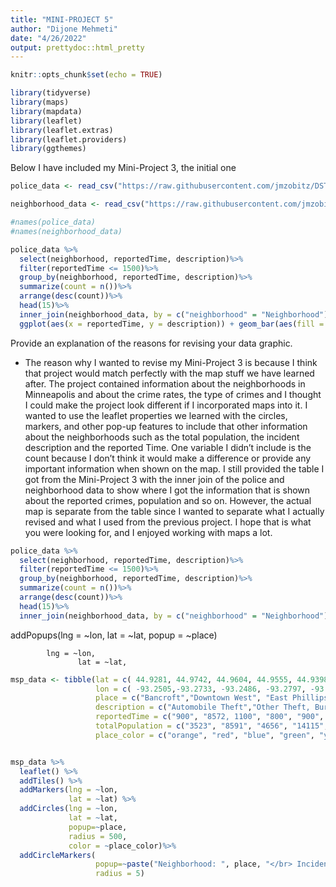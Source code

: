 ```yaml
---
title: "MINI-PROJECT 5"
author: "Dijone Mehmeti"
date: "4/26/2022"
output: prettydoc::html_pretty
---
```


```r
knitr::opts_chunk$set(echo = TRUE)
```

```r

library(tidyverse)
library(maps)
library(mapdata)
library(leaflet) 
library(leaflet.extras) 
library(leaflet.providers)
library(ggthemes)

```

Below I have included my Mini-Project 3, the initial one

```r

police_data <- read_csv("https://raw.githubusercontent.com/jmzobitz/DST234Datasets/master/police_data_2021.csv")

neighborhood_data <- read_csv("https://raw.githubusercontent.com/jmzobitz/DST234Datasets/master/neighborhood_data_2021.csv")

#names(police_data)
#names(neighborhood_data)

police_data %>%
  select(neighborhood, reportedTime, description)%>%
  filter(reportedTime <= 1500)%>%
  group_by(neighborhood, reportedTime, description)%>%
  summarize(count = n())%>%
  arrange(desc(count))%>%
  head(15)%>%
  inner_join(neighborhood_data, by = c("neighborhood" = "Neighborhood"))%>%
  ggplot(aes(x = reportedTime, y = description)) + geom_bar(aes(fill = neighborhood), stat = "identity") + geom_smooth(method = "lm", se = FALSE, aes(group = count, color = count)) + facet_wrap(~ neighborhood) + theme_igray() + labs(x = "Incidents' Reported Time", y = "Description of the Incident", title = "The Incident Description and Reported Time", subtitle = "Neighborhoods in Minneapolis")

```

Provide an explanation of the reasons for revising your data graphic.

- The reason why I wanted to revise my Mini-Project 3 is because I think that project would match perfectly with the map stuff we have learned after. The project contained information about the neighborhoods in Minneapolis and about the crime rates, the type of crimes and I thought I could make the project look different if I incorporated maps into it. I wanted to use the leaflet properties we learned with the circles, markers, and other pop-up features to include that other information about the neighborhoods such as the total population, the incident description and the reported Time. One variable I didn't include is the count because I don't think it would make a difference or provide any important information when shown on the map. I still provided the table I got from the Mini-Project 3 with the inner join of the police and neighborhood data to show where I got the information that is shown about the reported crimes, population and so on. However, the actual map is separate from the table since I wanted to separate what I actually revised and what I used from the previous project. I hope that is what you were looking for, and I enjoyed working with maps a lot. 

```r

police_data %>%
  select(neighborhood, reportedTime, description)%>%
  filter(reportedTime <= 1500)%>%
  group_by(neighborhood, reportedTime, description)%>%
  summarize(count = n())%>%
  arrange(desc(count))%>%
  head(15)%>%
  inner_join(neighborhood_data, by = c("neighborhood" = "Neighborhood"))

```
addPopups(lng = ~lon,
            lat = ~lat,
            popup = ~place)
            
            lng = ~lon,
                   lat = ~lat,

```r

msp_data <- tibble(lat = c( 44.9281, 44.9742, 44.9604, 44.9555, 44.9398),
                   lon = c( -93.2505,-93.2733, -93.2486, -93.2797, -93.2533),
                   place = c("Bancroft","Downtown West", "East Phillips", "Whittier", "Powderhorn Park"),
                   description = c("Automobile Theft","Other Theft, Burglary of Business", "Automobile Theft", "Automobile Theft", "Automobile Theft"),
                   reportedTime = c("900", "8572, 1100", "800", "900", "800"),
                   totalPopulation = c("3523", "8591", "4656", "14115", "9858"),
                   place_color = c("orange", "red", "blue", "green", "yellow"))


msp_data %>%
  leaflet() %>%
  addTiles() %>%
  addMarkers(lng = ~lon,
             lat = ~lat) %>%
  addCircles(lng = ~lon,
             lat = ~lat,
             popup=~place,
             radius = 500,
             color = ~place_color)%>%
  addCircleMarkers(
                   popup=~paste("Neighborhood: ", place, "</br> Incidents: ", description, "</br> Reported Time: ", reportedTime, "</br> Total Population: ", totalPopulation),
                   radius = 5)

```



